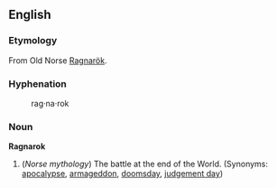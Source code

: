 ==English==

===Etymology===
From Old Norse [[Ragnarök]].

===Hyphenation===
:rag&middot;na&middot;rok

===Noun===
'''Ragnarok'''

# (''Norse mythology'') The battle at the end of the World. (Synonyms: [[apocalypse]], [[armageddon]], [[doomsday]], [[judgement day]])